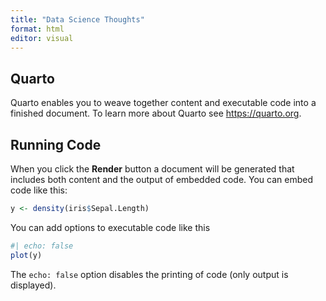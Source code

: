 ```yaml
---
title: "Data Science Thoughts"
format: html
editor: visual
---
```


## Quarto

Quarto enables you to weave together content and executable code into a finished document. To learn more about Quarto see <https://quarto.org>.

## Running Code

When you click the **Render** button a document will be generated that includes both content and the output of embedded code. You can embed code like this:

```r
y <- density(iris$Sepal.Length)
```

You can add options to executable code like this

```r
#| echo: false
plot(y)
```

The `echo: false` option disables the printing of code (only output is displayed).
